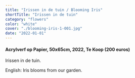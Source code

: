 ```yaml
---
title: "Irissen in de tuin / Blooming Iris"
shortTitle: "Irissen in de tuin"
category: "flowers"
color: "white"
cover: "./blooming-iris-1-001.jpg"
date: "2022-01-01"
---
```

    
#### Acrylverf op Papier, 50x65cm, 2022, Te Koop (200 euros)
Irissen in de tuin.


English: Iris blooms from our garden.